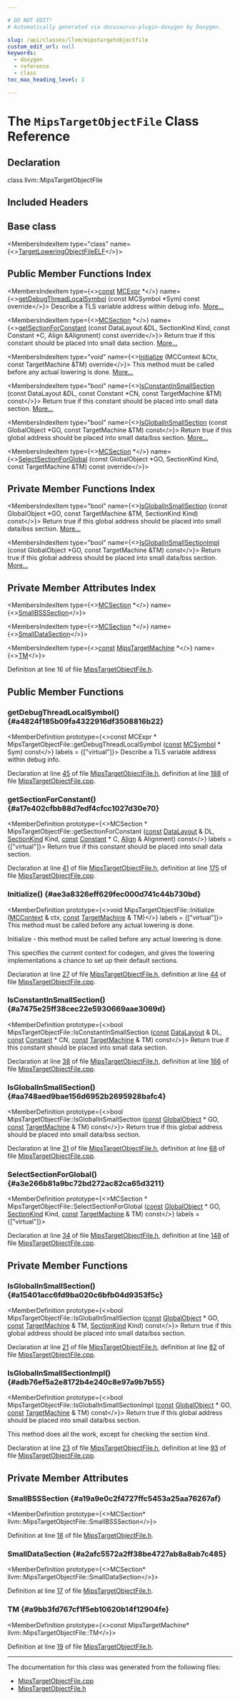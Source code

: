 ```yaml
---

# DO NOT EDIT!
# Automatically generated via docusaurus-plugin-doxygen by Doxygen.

slug: /api/classes/llvm/mipstargetobjectfile
custom_edit_url: null
keywords:
  - doxygen
  - reference
  - class
toc_max_heading_level: 3

---
```





# The `MipsTargetObjectFile` Class Reference

<DoxygenPage pluginConfig={pluginConfig}>



## Declaration

<CodeBlock>class llvm::MipsTargetObjectFile</CodeBlock>

## Included Headers

<IncludesList>
<IncludesListItem
  filePath="Target/Mips/MipsTargetObjectFile.h"
  permalink="/docs/api/files/lib/lib/target/lib/target/mips/mipstargetobjectfile-h"
  isLocal="true" />
</IncludesList>

## Base class

<MembersIndex>

<MembersIndexItem
  type="class"
  name={<><a href="/docs/api/classes/llvm/targetloweringobjectfileelf">TargetLoweringObjectFileELF</a></>}>
</MembersIndexItem>

</MembersIndex>

## Public Member Functions Index

<MembersIndex>

<MembersIndexItem
  type={<><a href="/docs/api/files/lib/lib/target/lib/target/aarch64/aarch64promoteconstant-cpp/#a90f8350fecae261c25be85d38b451bff">const</a> <a href="/docs/api/classes/llvm/mcexpr">MCExpr</a> &#42;</>}
  name={<><a href="#a4824f185b09fa4322916df3508816b22">getDebugThreadLocalSymbol</a> (const MCSymbol &#42;Sym) const override</>}>
Describe a TLS variable address within debug info. <a href="#a4824f185b09fa4322916df3508816b22">More...</a>
</MembersIndexItem>

<MembersIndexItem
  type={<><a href="/docs/api/classes/llvm/mcsection">MCSection</a> &#42;</>}
  name={<><a href="#a17e402cfbb88d7edf4cfcc1027d30e70">getSectionForConstant</a> (const DataLayout &amp;DL, SectionKind Kind, const Constant &#42;C, Align &amp;Alignment) const override</>}>
Return true if this constant should be placed into small data section. <a href="#a17e402cfbb88d7edf4cfcc1027d30e70">More...</a>
</MembersIndexItem>

<MembersIndexItem
  type="void"
  name={<><a href="#ae3a8326eff629fec000d741c44b730bd">Initialize</a> (MCContext &amp;Ctx, const TargetMachine &amp;TM) override</>}>
This method must be called before any actual lowering is done. <a href="#ae3a8326eff629fec000d741c44b730bd">More...</a>
</MembersIndexItem>

<MembersIndexItem
  type="bool"
  name={<><a href="#a7475e25ff38cec22e5930669aae3069d">IsConstantInSmallSection</a> (const DataLayout &amp;DL, const Constant &#42;CN, const TargetMachine &amp;TM) const</>}>
Return true if this constant should be placed into small data section. <a href="#a7475e25ff38cec22e5930669aae3069d">More...</a>
</MembersIndexItem>

<MembersIndexItem
  type="bool"
  name={<><a href="#aa748aed9bae156d6952b2695928bafc4">IsGlobalInSmallSection</a> (const GlobalObject &#42;GO, const TargetMachine &amp;TM) const</>}>
Return true if this global address should be placed into small data/bss section. <a href="#aa748aed9bae156d6952b2695928bafc4">More...</a>
</MembersIndexItem>

<MembersIndexItem
  type={<><a href="/docs/api/classes/llvm/mcsection">MCSection</a> &#42;</>}
  name={<><a href="#a3e266b81a9bc72bd272ac82ca65d3211">SelectSectionForGlobal</a> (const GlobalObject &#42;GO, SectionKind Kind, const TargetMachine &amp;TM) const override</>}>
</MembersIndexItem>

</MembersIndex>

## Private Member Functions Index

<MembersIndex>

<MembersIndexItem
  type="bool"
  name={<><a href="#a15401acc6fd9ba020c6bfb04d9353f5c">IsGlobalInSmallSection</a> (const GlobalObject &#42;GO, const TargetMachine &amp;TM, SectionKind Kind) const</>}>
Return true if this global address should be placed into small data/bss section. <a href="#a15401acc6fd9ba020c6bfb04d9353f5c">More...</a>
</MembersIndexItem>

<MembersIndexItem
  type="bool"
  name={<><a href="#adb76ef5a2e8172b4e240c8e97a9b7b55">IsGlobalInSmallSectionImpl</a> (const GlobalObject &#42;GO, const TargetMachine &amp;TM) const</>}>
Return true if this global address should be placed into small data/bss section. <a href="#adb76ef5a2e8172b4e240c8e97a9b7b55">More...</a>
</MembersIndexItem>

</MembersIndex>

## Private Member Attributes Index

<MembersIndex>

<MembersIndexItem
  type={<><a href="/docs/api/classes/llvm/mcsection">MCSection</a> &#42;</>}
  name={<><a href="#a19a9e0c2f4727ffc5453a25aa76267af">SmallBSSSection</a></>}>
</MembersIndexItem>

<MembersIndexItem
  type={<><a href="/docs/api/classes/llvm/mcsection">MCSection</a> &#42;</>}
  name={<><a href="#a2afc5572a2ff38be4727ab8a8ab7c485">SmallDataSection</a></>}>
</MembersIndexItem>

<MembersIndexItem
  type={<><a href="/docs/api/files/lib/lib/target/lib/target/aarch64/aarch64promoteconstant-cpp/#a90f8350fecae261c25be85d38b451bff">const</a> <a href="/docs/api/classes/llvm/mipstargetmachine">MipsTargetMachine</a> &#42;</>}
  name={<><a href="#a9bb3fd767cf1f5eb10620b14f12904fe">TM</a></>}>
</MembersIndexItem>

</MembersIndex>


Definition at line 16 of file <a href="/docs/api/files/lib/lib/target/lib/target/mips/mipstargetobjectfile-h">MipsTargetObjectFile.h</a>.

<SectionDefinition>

## Public Member Functions

### getDebugThreadLocalSymbol() {#a4824f185b09fa4322916df3508816b22}

<MemberDefinition
  prototype={<>const MCExpr &#42; MipsTargetObjectFile::getDebugThreadLocalSymbol (<a href="/docs/api/files/lib/lib/target/lib/target/aarch64/aarch64promoteconstant-cpp/#a90f8350fecae261c25be85d38b451bff">const</a> <a href="/docs/api/classes/llvm/mcsymbol">MCSymbol</a> &#42; Sym) const</>}
  labels = {["virtual"]}>
Describe a TLS variable address within debug info.

Declaration at line <a href="/docs/api/files/lib/lib/target/lib/target/mips/mipstargetobjectfile-h/#l00045">45</a> of file <a href="/docs/api/files/lib/lib/target/lib/target/mips/mipstargetobjectfile-h">MipsTargetObjectFile.h</a>, definition at line <a href="/docs/api/files/lib/lib/target/lib/target/mips/mipstargetobjectfile-cpp/#l00188">188</a> of file <a href="/docs/api/files/lib/lib/target/lib/target/mips/mipstargetobjectfile-cpp">MipsTargetObjectFile.cpp</a>.
</MemberDefinition>

### getSectionForConstant() {#a17e402cfbb88d7edf4cfcc1027d30e70}

<MemberDefinition
  prototype={<>MCSection &#42; MipsTargetObjectFile::getSectionForConstant (<a href="/docs/api/files/lib/lib/target/lib/target/aarch64/aarch64promoteconstant-cpp/#a90f8350fecae261c25be85d38b451bff">const</a> <a href="/docs/api/classes/llvm/datalayout">DataLayout</a> &amp; DL, <a href="/docs/api/classes/llvm/sectionkind">SectionKind</a> Kind, <a href="/docs/api/files/lib/lib/target/lib/target/aarch64/aarch64promoteconstant-cpp/#a90f8350fecae261c25be85d38b451bff">const</a> <a href="/docs/api/classes/llvm/constant">Constant</a> &#42; C, <a href="/docs/api/structs/llvm/align">Align</a> &amp; Alignment) const</>}
  labels = {["virtual"]}>
Return true if this constant should be placed into small data section.

Declaration at line <a href="/docs/api/files/lib/lib/target/lib/target/mips/mipstargetobjectfile-h/#l00041">41</a> of file <a href="/docs/api/files/lib/lib/target/lib/target/mips/mipstargetobjectfile-h">MipsTargetObjectFile.h</a>, definition at line <a href="/docs/api/files/lib/lib/target/lib/target/mips/mipstargetobjectfile-cpp/#l00175">175</a> of file <a href="/docs/api/files/lib/lib/target/lib/target/mips/mipstargetobjectfile-cpp">MipsTargetObjectFile.cpp</a>.
</MemberDefinition>

### Initialize() {#ae3a8326eff629fec000d741c44b730bd}

<MemberDefinition
  prototype={<>void MipsTargetObjectFile::Initialize (<a href="/docs/api/classes/llvm/mccontext">MCContext</a> &amp; ctx, <a href="/docs/api/files/lib/lib/target/lib/target/aarch64/aarch64promoteconstant-cpp/#a90f8350fecae261c25be85d38b451bff">const</a> <a href="/docs/api/classes/llvm/targetmachine">TargetMachine</a> &amp; TM)</>}
  labels = {["virtual"]}>
This method must be called before any actual lowering is done.

Initialize - this method must be called before any actual lowering is done.

This specifies the current context for codegen, and gives the lowering implementations a chance to set up their default sections.

Declaration at line <a href="/docs/api/files/lib/lib/target/lib/target/mips/mipstargetobjectfile-h/#l00027">27</a> of file <a href="/docs/api/files/lib/lib/target/lib/target/mips/mipstargetobjectfile-h">MipsTargetObjectFile.h</a>, definition at line <a href="/docs/api/files/lib/lib/target/lib/target/mips/mipstargetobjectfile-cpp/#l00044">44</a> of file <a href="/docs/api/files/lib/lib/target/lib/target/mips/mipstargetobjectfile-cpp">MipsTargetObjectFile.cpp</a>.
</MemberDefinition>

### IsConstantInSmallSection() {#a7475e25ff38cec22e5930669aae3069d}

<MemberDefinition
  prototype={<>bool MipsTargetObjectFile::IsConstantInSmallSection (<a href="/docs/api/files/lib/lib/target/lib/target/aarch64/aarch64promoteconstant-cpp/#a90f8350fecae261c25be85d38b451bff">const</a> <a href="/docs/api/classes/llvm/datalayout">DataLayout</a> &amp; DL, <a href="/docs/api/files/lib/lib/target/lib/target/aarch64/aarch64promoteconstant-cpp/#a90f8350fecae261c25be85d38b451bff">const</a> <a href="/docs/api/classes/llvm/constant">Constant</a> &#42; CN, <a href="/docs/api/files/lib/lib/target/lib/target/aarch64/aarch64promoteconstant-cpp/#a90f8350fecae261c25be85d38b451bff">const</a> <a href="/docs/api/classes/llvm/targetmachine">TargetMachine</a> &amp; TM) const</>}>
Return true if this constant should be placed into small data section.

Declaration at line <a href="/docs/api/files/lib/lib/target/lib/target/mips/mipstargetobjectfile-h/#l00038">38</a> of file <a href="/docs/api/files/lib/lib/target/lib/target/mips/mipstargetobjectfile-h">MipsTargetObjectFile.h</a>, definition at line <a href="/docs/api/files/lib/lib/target/lib/target/mips/mipstargetobjectfile-cpp/#l00166">166</a> of file <a href="/docs/api/files/lib/lib/target/lib/target/mips/mipstargetobjectfile-cpp">MipsTargetObjectFile.cpp</a>.
</MemberDefinition>

### IsGlobalInSmallSection() {#aa748aed9bae156d6952b2695928bafc4}

<MemberDefinition
  prototype={<>bool MipsTargetObjectFile::IsGlobalInSmallSection (<a href="/docs/api/files/lib/lib/target/lib/target/aarch64/aarch64promoteconstant-cpp/#a90f8350fecae261c25be85d38b451bff">const</a> <a href="/docs/api/classes/llvm/globalobject">GlobalObject</a> &#42; GO, <a href="/docs/api/files/lib/lib/target/lib/target/aarch64/aarch64promoteconstant-cpp/#a90f8350fecae261c25be85d38b451bff">const</a> <a href="/docs/api/classes/llvm/targetmachine">TargetMachine</a> &amp; TM) const</>}>
Return true if this global address should be placed into small data/bss section.

Declaration at line <a href="/docs/api/files/lib/lib/target/lib/target/mips/mipstargetobjectfile-h/#l00031">31</a> of file <a href="/docs/api/files/lib/lib/target/lib/target/mips/mipstargetobjectfile-h">MipsTargetObjectFile.h</a>, definition at line <a href="/docs/api/files/lib/lib/target/lib/target/mips/mipstargetobjectfile-cpp/#l00068">68</a> of file <a href="/docs/api/files/lib/lib/target/lib/target/mips/mipstargetobjectfile-cpp">MipsTargetObjectFile.cpp</a>.
</MemberDefinition>

### SelectSectionForGlobal() {#a3e266b81a9bc72bd272ac82ca65d3211}

<MemberDefinition
  prototype={<>MCSection &#42; MipsTargetObjectFile::SelectSectionForGlobal (<a href="/docs/api/files/lib/lib/target/lib/target/aarch64/aarch64promoteconstant-cpp/#a90f8350fecae261c25be85d38b451bff">const</a> <a href="/docs/api/classes/llvm/globalobject">GlobalObject</a> &#42; GO, <a href="/docs/api/classes/llvm/sectionkind">SectionKind</a> Kind, <a href="/docs/api/files/lib/lib/target/lib/target/aarch64/aarch64promoteconstant-cpp/#a90f8350fecae261c25be85d38b451bff">const</a> <a href="/docs/api/classes/llvm/targetmachine">TargetMachine</a> &amp; TM) const</>}
  labels = {["virtual"]}>

Declaration at line <a href="/docs/api/files/lib/lib/target/lib/target/mips/mipstargetobjectfile-h/#l00034">34</a> of file <a href="/docs/api/files/lib/lib/target/lib/target/mips/mipstargetobjectfile-h">MipsTargetObjectFile.h</a>, definition at line <a href="/docs/api/files/lib/lib/target/lib/target/mips/mipstargetobjectfile-cpp/#l00148">148</a> of file <a href="/docs/api/files/lib/lib/target/lib/target/mips/mipstargetobjectfile-cpp">MipsTargetObjectFile.cpp</a>.
</MemberDefinition>

</SectionDefinition>

<SectionDefinition>

## Private Member Functions

### IsGlobalInSmallSection() {#a15401acc6fd9ba020c6bfb04d9353f5c}

<MemberDefinition
  prototype={<>bool MipsTargetObjectFile::IsGlobalInSmallSection (<a href="/docs/api/files/lib/lib/target/lib/target/aarch64/aarch64promoteconstant-cpp/#a90f8350fecae261c25be85d38b451bff">const</a> <a href="/docs/api/classes/llvm/globalobject">GlobalObject</a> &#42; GO, <a href="/docs/api/files/lib/lib/target/lib/target/aarch64/aarch64promoteconstant-cpp/#a90f8350fecae261c25be85d38b451bff">const</a> <a href="/docs/api/classes/llvm/targetmachine">TargetMachine</a> &amp; TM, <a href="/docs/api/classes/llvm/sectionkind">SectionKind</a> Kind) const</>}>
Return true if this global address should be placed into small data/bss section.

Declaration at line <a href="/docs/api/files/lib/lib/target/lib/target/mips/mipstargetobjectfile-h/#l00021">21</a> of file <a href="/docs/api/files/lib/lib/target/lib/target/mips/mipstargetobjectfile-h">MipsTargetObjectFile.h</a>, definition at line <a href="/docs/api/files/lib/lib/target/lib/target/mips/mipstargetobjectfile-cpp/#l00082">82</a> of file <a href="/docs/api/files/lib/lib/target/lib/target/mips/mipstargetobjectfile-cpp">MipsTargetObjectFile.cpp</a>.
</MemberDefinition>

### IsGlobalInSmallSectionImpl() {#adb76ef5a2e8172b4e240c8e97a9b7b55}

<MemberDefinition
  prototype={<>bool MipsTargetObjectFile::IsGlobalInSmallSectionImpl (<a href="/docs/api/files/lib/lib/target/lib/target/aarch64/aarch64promoteconstant-cpp/#a90f8350fecae261c25be85d38b451bff">const</a> <a href="/docs/api/classes/llvm/globalobject">GlobalObject</a> &#42; GO, <a href="/docs/api/files/lib/lib/target/lib/target/aarch64/aarch64promoteconstant-cpp/#a90f8350fecae261c25be85d38b451bff">const</a> <a href="/docs/api/classes/llvm/targetmachine">TargetMachine</a> &amp; TM) const</>}>
Return true if this global address should be placed into small data/bss section.

This method does all the work, except for checking the section kind.

Declaration at line <a href="/docs/api/files/lib/lib/target/lib/target/mips/mipstargetobjectfile-h/#l00023">23</a> of file <a href="/docs/api/files/lib/lib/target/lib/target/mips/mipstargetobjectfile-h">MipsTargetObjectFile.h</a>, definition at line <a href="/docs/api/files/lib/lib/target/lib/target/mips/mipstargetobjectfile-cpp/#l00093">93</a> of file <a href="/docs/api/files/lib/lib/target/lib/target/mips/mipstargetobjectfile-cpp">MipsTargetObjectFile.cpp</a>.
</MemberDefinition>

</SectionDefinition>

<SectionDefinition>

## Private Member Attributes

### SmallBSSSection {#a19a9e0c2f4727ffc5453a25aa76267af}

<MemberDefinition
  prototype={<>MCSection&#42; llvm::MipsTargetObjectFile::SmallBSSSection</>}>

Definition at line <a href="/docs/api/files/lib/lib/target/lib/target/mips/mipstargetobjectfile-h/#l00018">18</a> of file <a href="/docs/api/files/lib/lib/target/lib/target/mips/mipstargetobjectfile-h">MipsTargetObjectFile.h</a>.
</MemberDefinition>

### SmallDataSection {#a2afc5572a2ff38be4727ab8a8ab7c485}

<MemberDefinition
  prototype={<>MCSection&#42; llvm::MipsTargetObjectFile::SmallDataSection</>}>

Definition at line <a href="/docs/api/files/lib/lib/target/lib/target/mips/mipstargetobjectfile-h/#l00017">17</a> of file <a href="/docs/api/files/lib/lib/target/lib/target/mips/mipstargetobjectfile-h">MipsTargetObjectFile.h</a>.
</MemberDefinition>

### TM {#a9bb3fd767cf1f5eb10620b14f12904fe}

<MemberDefinition
  prototype={<>const MipsTargetMachine&#42; llvm::MipsTargetObjectFile::TM</>}>

Definition at line <a href="/docs/api/files/lib/lib/target/lib/target/mips/mipstargetobjectfile-h/#l00019">19</a> of file <a href="/docs/api/files/lib/lib/target/lib/target/mips/mipstargetobjectfile-h">MipsTargetObjectFile.h</a>.
</MemberDefinition>

</SectionDefinition>

<hr/>

The documentation for this class was generated from the following files:

<ul>
<li><a href="/docs/api/files/lib/lib/target/lib/target/mips/mipstargetobjectfile-cpp">MipsTargetObjectFile.cpp</a></li>
<li><a href="/docs/api/files/lib/lib/target/lib/target/mips/mipstargetobjectfile-h">MipsTargetObjectFile.h</a></li>
</ul>

</DoxygenPage>
